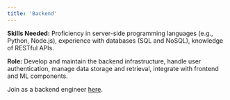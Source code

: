 ```yaml
---
title: 'Backend'
---
```


**Skills Needed:** Proficiency in server-side programming languages (e.g., Python, Node.js), experience with databases (SQL and NoSQL), knowledge of RESTful APIs.  

**Role:** Develop and maintain the backend infrastructure, handle user authentication, manage data storage and retrieval, integrate with frontend and ML components.

<Tip>

Join as a backend engineer [here](https://discord.gg/EAGkxxrZtC).

</Tip>